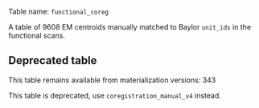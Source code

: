Table name: `functional_coreg` 

A table of 9608 EM centroids manually matched to Baylor `unit_ids` in the functional scans.

::: {.callout-warning}
## Deprecated table
This table remains available from materialization versions: 343

This table is deprecated, use `coregistration_manual_v4` instead. 
:::
